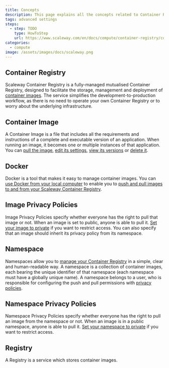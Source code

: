 ```yaml
---
title: Concepts
description: This page explains all the concepts related to Container Registry
tags: advanced settings
steps:
  - step: TODO
    type: HowToStep
    url: https://www.scaleway.com/en/docs/compute/container-registry/concepts
categories:
  - compute
image: /assets/images/docs/scaleway.png
---
```




<Concept opened>

## Container Registry

Scaleway Container Registry is a fully-managed mutualised Container Registry, designed to facilitate the storage, management and deployment of [container images](#container-image). The service simplifies the development-to-production workflow, as there is no need to operate your own Container Registry or to worry about the underlying infrastructure.

</Concept>

<Concept opened>

## Container Image

A Container Image is a file that includes all the requirements and instructions of a complete and executable version of an application. When running an image, it becomes one or multiple instances of that application. You can [pull the image](/compute/container-registry/how-to/pull-images/), [edit its settings](/compute/container-registry/how-to/manage-image-privacy-settings/), [view its versions](/compute/container-registry/how-to/display-image-versions/) or [delete it](/compute/container-registry/how-to/delete-image/).

</Concept>

<Concept opened>

## Docker

Docker is a tool that makes it easy to manage container images. You can [use Docker from your local computer](/compute/container-registry/how-to/connect-docker-cli/) to enable you to [push and pull images to and from your Scaleway Container Registry](/compute/container-registry/how-to/push-images/).

</Concept>

<Concept opened>

## Image Privacy Policies

Image Privacy Policies specify whether everyone has the right to pull that image or not. When an image is set to public, anyone is able to pull it. [Set your image to private](/compute/container-registry/how-to/manage-image-privacy-settings/) if you want to restrict access. You can also specify that an image should inherit its privacy policy from its namespace.

</Concept>

<Concept>

## Namespace

Namespaces allow you to [manage your Container Registry](/compute/container-registry/how-to/create-namespace/) in a simple, clear and human-readable way. A namespace is a collection of container images, each bearing the unique identifier of that namespace (each namespace must have a globally unique name). A namespace belongs to a user, who is responsible for configuring the push and pull permissions with [privacy policies](#namespace-privacy-policies).

</Concept>

<Concept>

## Namespace Privacy Policies

Namespace Privacy Policies specify whether everyone has the right to pull an image from the namespace or not. When an image is in a public namespace, anyone is able to pull it. [Set your namespace to private](/compute/container-registry/how-to/manage-namespace-privacy-policies/) if you want to restrict access.

</Concept>

<Concept>

## Registry

A Registry is a service which stores container images.

</Concept>
